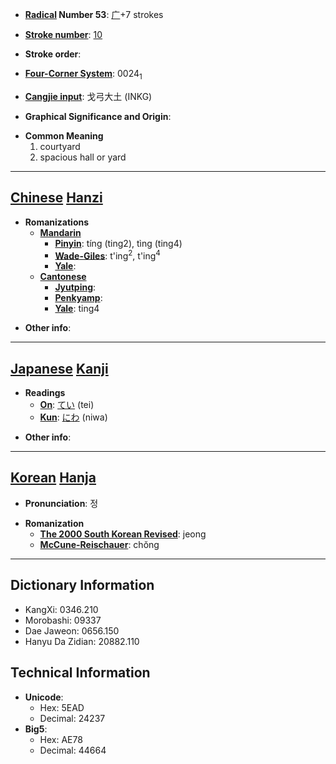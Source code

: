 * '''[[Wiktionary:Chinese radical index| Radical]] Number 53''': [[Wiktionary:Chinese radical index 广|广]]+7 strokes

* '''[[Wiktionary:Chinese total strokes index|Stroke number]]''': [[Wiktionary:Chinese total strokes index 10|10]]

* '''Stroke order''': 

* '''[[Wiktionary:Chinese four corner index|Four-Corner System]]''': 0024<sub>1</sub>

* '''[[Wiktionary:Chinese Cangjie index|Cangjie input]]''': 戈弓大土 (INKG)

* '''Graphical Significance and Origin''': 

* '''Common Meaning'''
*#courtyard
*# spacious hall or yard


----

== [[Chinese]] [[Hanzi]] ==

* '''Romanizations'''
** '''[[Mandarin]]'''
*** '''[[Pinyin]]''': tíng (ting2), tìng (ting4)
*** '''[[Wade-Giles]]''': t'ing<sup>2</sup>, t'ing<sup>4</sup>
*** '''[[Yale]]''': 
** '''[[Cantonese]]'''
*** '''[[Jyutping]]''':
*** '''[[Penkyamp]]''': 
*** '''[[Yale]]''': ting4

* '''Other info''': 

----

== [[Japanese]] [[Kanji]] ==

* '''Readings'''
** '''[[On]]''': [[てい]] (tei)
** '''[[Kun]]''': [[にわ]] (niwa)

* '''Other info''':  

----

== [[Korean]] [[Hanja]] ==

* '''Pronunciation''': 정

* '''Romanization'''
** '''[[The 2000 South Korean Revised Romanization|The 2000 South Korean Revised]]''': jeong
** '''[[McCune-Reischauer]]''': chŏng

----

== Dictionary Information ==

* KangXi: 0346.210
* Morobashi: 09337
* Dae Jaweon: 0656.150
* Hanyu Da Zidian: 20882.110

== Technical Information ==

* '''Unicode''':
** Hex: 5EAD
** Decimal: 24237
* '''Big5''':
** Hex: AE78
** Decimal: 44664